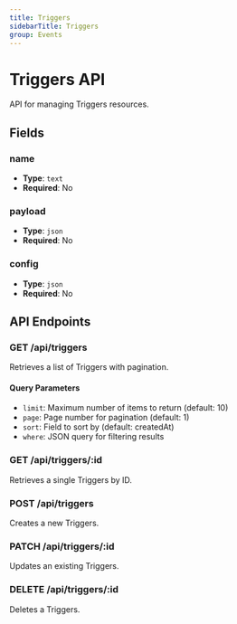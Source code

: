 ```yaml
---
title: Triggers
sidebarTitle: Triggers
group: Events
---
```


# Triggers API

API for managing Triggers resources.

## Fields

### name

- **Type**: `text`
- **Required**: No




### payload

- **Type**: `json`
- **Required**: No




### config

- **Type**: `json`
- **Required**: No





## API Endpoints

### GET /api/triggers
Retrieves a list of Triggers with pagination.

#### Query Parameters
- `limit`: Maximum number of items to return (default: 10)
- `page`: Page number for pagination (default: 1)
- `sort`: Field to sort by (default: createdAt)
- `where`: JSON query for filtering results

### GET /api/triggers/:id
Retrieves a single Triggers by ID.

### POST /api/triggers
Creates a new Triggers.

### PATCH /api/triggers/:id
Updates an existing Triggers.

### DELETE /api/triggers/:id
Deletes a Triggers.

